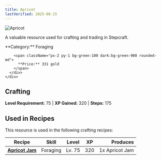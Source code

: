 ```yaml
---
title: Apricot
lastVerified: 2025-08-15
---
```


<div className="flex items-start gap-6 mb-8">
  <div className="flex-shrink-0">
    <img src="/assets/resources/foraging/apricot.png" alt="Apricot" className="w-24 h-24 border rounded-lg" />
  </div>
  <div className="flex-1">
    <div className="space-y-2">
      <p className="text-lg text-muted-foreground">A valuable resource used for crafting and trading in Stepcraft.</p>
      <div className="flex flex-wrap gap-4 text-sm">
        <span className="px-2 py-1 bg-blue-100 dark:bg-blue-900 rounded-md">
          **Category:** Foraging
        </span>
        
        <span className="px-2 py-1 bg-green-100 dark:bg-green-900 rounded-md">
          **Price:** 331 gold
        </span>
      </div>
    </div>
  </div>
</div>

## Crafting
**Level Requirement:** 75 | **XP Gained:** 320 | **Steps:** 175



## Used in Recipes

This resource is used in the following crafting recipes:

| Recipe | Skill | Level | XP | Produces |
|--------|-------|-------|----|---------:|
| **[Apricot Jam](/docs/items/individual/apricot_jam)** | Foraging | Lv. 75 | 320 | 1x Apricot Jam |
